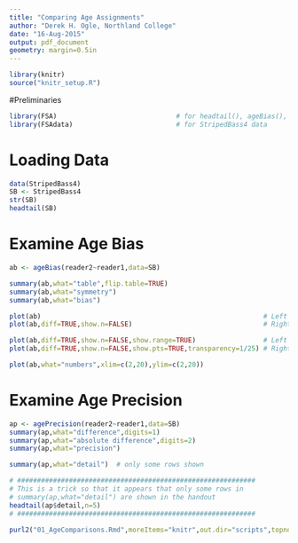 ```yaml
---
title: "Comparing Age Assignments"
author: "Derek H. Ogle, Northland College"
date: "16-Aug-2015"
output: pdf_document
geometry: margin=0.5in
---
```


```r
library(knitr)
source("knitr_setup.R")
```

#Preliminaries
```r
library(FSA)                              # for headtail(), ageBias(), agePrecision()
library(FSAdata)                          # for StripedBass4 data
```

# Loading Data
```r
data(StripedBass4)
SB <- StripedBass4
str(SB)
headtail(SB)
```

# Examine Age Bias
```r
ab <- ageBias(reader2~reader1,data=SB)
```

```r
summary(ab,what="table",flip.table=TRUE)
summary(ab,what="symmetry")
summary(ab,what="bias")
```

```r
plot(ab)                                                        # Left
plot(ab,diff=TRUE,show.n=FALSE)                                 # Right
```
```r
plot(ab,diff=TRUE,show.n=FALSE,show.range=TRUE)                 # Left
plot(ab,diff=TRUE,show.n=FALSE,show.pts=TRUE,transparency=1/25) # Right
```
```r
plot(ab,what="numbers",xlim=c(2,20),ylim=c(2,20))
```

# Examine Age Precision
```r
ap <- agePrecision(reader2~reader1,data=SB)
summary(ap,what="difference",digits=1)
summary(ap,what="absolute difference",digits=2)
summary(ap,what="precision")
```
```r
summary(ap,what="detail")  # only some rows shown
```
```r
# ############################################################
# This is a trick so that it appears that only some rows in
# summary(ap,what="detail") are shown in the handout
headtail(ap$detail,n=5)
# ############################################################
```

```r
purl2("01_AgeComparisons.Rmd",moreItems="knitr",out.dir="scripts",topnotes="AFS Portland 16-Aug-15")
```
